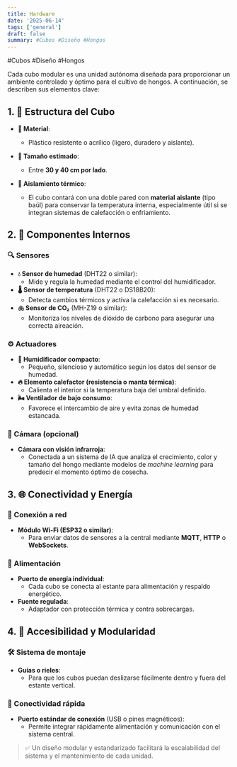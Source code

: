 ```yaml
---
title: Hardware
date: '2025-06-14'
tags: ['general']
draft: false
summary: #Cubos #Diseño #Hongos
---
```


#Cubos #Diseño #Hongos  

Cada cubo modular es una unidad autónoma diseñada para proporcionar un ambiente controlado y óptimo para el cultivo de hongos. A continuación, se describen sus elementos clave:

## 1. 🧱 Estructura del Cubo  

- **🔧 Material**:  
  - Plástico resistente o acrílico (ligero, duradero y aislante).  

- **📐 Tamaño estimado**:  
  - Entre **30 y 40 cm por lado**.  

- **🧊 Aislamiento térmico**:  
  - El cubo contará con una doble pared con **material aislante** (tipo baúl) para conservar la temperatura interna, especialmente útil si se integran sistemas de calefacción o enfriamiento.


## 2. 🔌 Componentes Internos  

### 🔍 Sensores  
- **💧 Sensor de humedad** (DHT22 o similar):  
  - Mide y regula la humedad mediante el control del humidificador.  
- **🌡️ Sensor de temperatura** (DHT22 o DS18B20):  
  - Detecta cambios térmicos y activa la calefacción si es necesario.  
- **🫁 Sensor de CO₂** (MH-Z19 o similar):  
  - Monitoriza los niveles de dióxido de carbono para asegurar una correcta aireación.

### ⚙️ Actuadores  
- **💨 Humidificador compacto**:  
  - Pequeño, silencioso y automático según los datos del sensor de humedad.  
- **🔥 Elemento calefactor (resistencia o manta térmica)**:  
  - Calienta el interior si la temperatura baja del umbral definido.  
- **🌬️ Ventilador de bajo consumo**:  
  - Favorece el intercambio de aire y evita zonas de humedad estancada.

### 🎥 Cámara (opcional)  
- **Cámara con visión infrarroja**:  
  - Conectada a un sistema de IA que analiza el crecimiento, color y tamaño del hongo mediante modelos de *machine learning* para predecir el momento óptimo de cosecha.


## 3. 🌐 Conectividad y Energía  

### 📡 Conexión a red  
- **Módulo Wi-Fi (ESP32 o similar)**:  
  - Para enviar datos de sensores a la central mediante **MQTT**, **HTTP** o **WebSockets**.  

### 🔋 Alimentación  
- **Puerto de energía individual**:  
  - Cada cubo se conecta al estante para alimentación y respaldo energético.  
- **Fuente regulada**:  
  - Adaptador con protección térmica y contra sobrecargas.


## 4. 🧩 Accesibilidad y Modularidad  

### 🛠️ Sistema de montaje  
- **Guías o rieles**:  
  - Para que los cubos puedan deslizarse fácilmente dentro y fuera del estante vertical.  

### 🔗 Conectividad rápida  
- **Puerto estándar de conexión** (USB o pines magnéticos):  
  - Permite integrar rápidamente alimentación y comunicación con el sistema central.


> ✅ Un diseño modular y estandarizado facilitará la escalabilidad del sistema y el mantenimiento de cada unidad.



